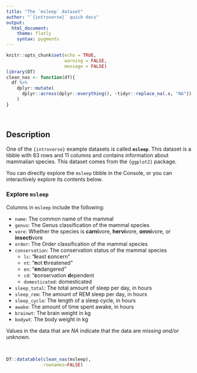 ```yaml
---
title: "The `msleep` dataset"
author: "`{introverse}` quick docs"
output: 
  html_document:
    theme: flatly
    syntax: pygments
---
```



```r
knitr::opts_chunk$set(echo = TRUE, 
                      warning = FALSE, 
                      message = FALSE)
library(DT)
clean_nas <- function(df){
  df %>%
    dplyr::mutate(
      dplyr::across(dplyr::everything(), ~tidyr::replace_na(.x, "NA"))
    )  
}
```

<br>

## Description

One of the `{introverse}` example datasets is called **`msleep`**. This dataset is a tibble with 83 rows and 11 columns and contains information about mammalian species. This dataset comes from the `{ggplot2}` package.

You can directly explore the `msleep` tibble in the Console, or you can interactively explore its contents below.


### Explore `msleep`

Columns in `msleep` include the following:

+ `name`: The common name of the mammal
+ `genus`: The Genus classification of the mammal species
+ `vore`: Whether the species is **carni**vore, **hervi**vore, **omni**vore, or **insecti**vore
+ `order`: The Order classification of the mammal species
+ `conservation`: The conservation status of the mammal species
  + `lc`: "**l**east **c**oncern"
  + `nt`: "**n**ot **t**hreatened"
  + `en`: "**en**dangered"
  + `cd`: "**c**onservation **d**ependent
  + `domesticated`: domesticated
+ `sleep_total`: The total amount of sleep per day, in hours
+ `sleep_rem`: The amount of REM sleep per day, in hours
+ `sleep_cycle`: The length of a sleep cycle, in hours
+ `awake`: The amount of time spent awake, in hours
+ `brainwt`: The brain weight in kg
+ `bodywt`: The body weight in kg

Values in the data that are _NA_ indicate that the data are _missing and/or unknown._

<br>

```r
DT::datatable(clean_nas(msleep), 
              rownames=FALSE)
```

